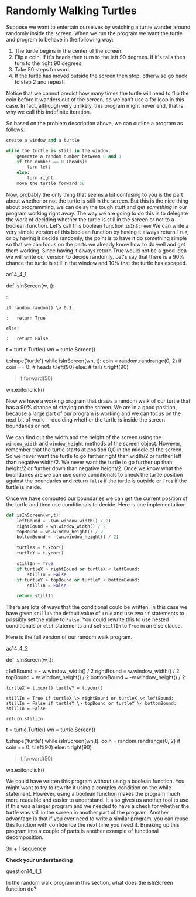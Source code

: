 <div class="qnum" markdown="1" prefix="moreiter-4-" start="1">

</div>

# Randomly Walking Turtles

Suppose we want to entertain ourselves by watching a turtle wander
around randomly inside the screen. When we run the program we want the
turtle and program to behave in the following way:

1.  The turtle begins in the center of the screen.
2.  Flip a coin. If it's heads then turn to the left 90 degrees. If it's
    tails then turn to the right 90 degrees.
3.  Take 50 steps forward.
4.  If the turtle has moved outside the screen then stop, otherwise go
    back to step 2 and repeat.

Notice that we cannot predict how many times the turtle will need to
flip the coin before it wanders out of the screen, so we can't use a for
loop in this case. In fact, although very unlikely, this program might
never end, that is why we call this indefinite iteration.

So based on the problem description above, we can outline a program as
follows:

``` python
create a window and a turtle

while the turtle is still in the window:
    generate a random number between 0 and 1
    if the number == 0 (heads):
        turn left
    else:
        turn right
    move the turtle forward 50
```

Now, probably the only thing that seems a bit confusing to you is the
part about whether or not the turtle is still in the screen. But this is
the nice thing about programming, we can delay the tough stuff and get
*something* in our program working right away. The way we are going to
do this is to delegate the work of deciding whether the turtle is still
in the screen or not to a boolean function. Let's call this boolean
function `isInScreen` We can write a very simple version of this boolean
function by having it always return `True`, or by having it decide
randomly, the point is to have it do something simple so that we can
focus on the parts we already know how to do well and get them working.
Since having it always return True would not be a good idea we will
write our version to decide randomly. Let's say that there is a 90%
chance the turtle is still in the window and 10% that the turtle has
escaped.

<div class="activecode" markdown="1" nocodelens="">

ac14_4_1


def isInScreen(w, t):

:   

    if random.random() \> 0.1:

    :   return True

    else:

    :   return False

t = turtle.Turtle() wn = turtle.Screen()

t.shape('turtle') while isInScreen(wn, t): coin = random.randrange(0, 2)
if coin == 0: \# heads t.left(90) else: \# tails t.right(90)

> t.forward(50)

wn.exitonclick()

</div>

Now we have a working program that draws a random walk of our turtle
that has a 90% chance of staying on the screen. We are in a good
position, because a large part of our program is working and we can
focus on the next bit of work -- deciding whether the turtle is inside
the screen boundaries or not.

We can find out the width and the height of the screen using the
`window_width` and `window_height` methods of the screen object.
However, remember that the turtle starts at position 0,0 in the middle
of the screen. So we never want the turtle to go farther right than
width/2 or farther left than negative width/2. We never want the turtle
to go further up than height/2 or further down than negative height/2.
Once we know what the boundaries are we can use some conditionals to
check the turtle position against the boundaries and return `False` if
the turtle is outside or `True` if the turtle is inside.

Once we have computed our boundaries we can get the current position of
the turtle and then use conditionals to decide. Here is one
implementation:

``` python
def isInScreen(wn,t):
    leftBound = -(wn.window_width() / 2)
    rightBound = wn.window_width() / 2
    topBound = wn.window_height() / 2
    bottomBound = -(wn.window_height() / 2)

    turtleX = t.xcor()
    turtleY = t.ycor()

    stillIn = True
    if turtleX > rightBound or turtleX < leftBound:
        stillIn = False
    if turtleY > topBound or turtleY < bottomBound:
        stillIn = False

    return stillIn
```

There are lots of ways that the conditional could be written. In this
case we have given `stillIn` the default value of `True` and use two
`if` statements to possibly set the value to `False`. You could rewrite
this to use nested conditionals or `elif` statements and set `stillIn`
to `True` in an else clause.

Here is the full version of our random walk program.

<div class="activecode" markdown="1" nocodelens="">

ac14_4_2


def isInScreen(w,t):

:   leftBound = - w.window_width() / 2 rightBound = w.window_width() / 2
    topBound = w.window_height() / 2 bottomBound = -w.window_height() /
    2

    turtleX = t.xcor() turtleY = t.ycor()

    stillIn = True if turtleX \> rightBound or turtleX \< leftBound:
    stillIn = False if turtleY \> topBound or turtleY \< bottomBound:
    stillIn = False

    return stillIn

t = turtle.Turtle() wn = turtle.Screen()

t.shape('turtle') while isInScreen(wn,t): coin = random.randrange(0, 2)
if coin == 0: t.left(90) else: t.right(90)

> t.forward(50)

wn.exitonclick()

</div>

We could have written this program without using a boolean function. You
might want to try to rewrite it using a complex condition on the while
statement. However, using a boolean function makes the program much more
readable and easier to understand. It also gives us another tool to use
if this was a larger program and we needed to have a check for whether
the turtle was still in the screen in another part of the program.
Another advantage is that if you ever need to write a similar program,
you can reuse this function with confidence the next time you need it.
Breaking up this program into a couple of parts is another example of
functional decomposition.

<div class="index" markdown="1">

3n + 1 sequence

</div>

**Check your understanding**

<div class="mchoice" markdown="1"
answer_a="Returns True if the turtle is still on the screen and False if the turtle is no longer on the screen."
answer_b="Uses a while loop to move the turtle randomly until it goes off the screen."
answer_c="Turns the turtle right or left at random and moves the turtle forward 50."
answer_d="Calculates and returns the position of the turtle in the window."
correct="a"
feedback_a="The isInScreen function computes the boolean test of whether the turtle is still in the window. It makes the condition of the while loop in the main part of the code simpler."
feedback_b="The isInScreen function does not contain a while-loop. That loop is outside the isInScreen function."
feedback_c="The isInScreen function does not move the turtle."
feedback_d="While the isInScreen function does use the size of the window and position of the turtle, it does not return the turtle position.">

question14_4_1

In the random walk program in this section, what does the isInScreen
function do?

</div>
